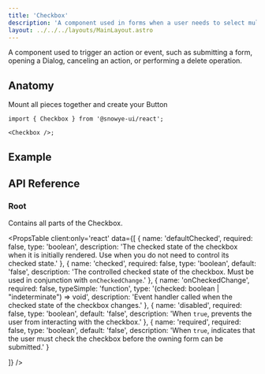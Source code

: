 ```yaml
---
title: 'Checkbox'
description: 'A component used in forms when a user needs to select multiple values from several options.'
layout: ../../../layouts/MainLayout.astro
---
```



A component used to trigger an action or event, such as submitting a form, opening a Dialog, canceling an action, or performing a delete operation.

## Anatomy

Mount all pieces together and create your Button

```tsx
import { Checkbox } from '@snowye-ui/react';

<Checkbox />;
```

## Example

<HeroContainer client:idle>
  <CheckboxDemo client:idle />
</HeroContainer>

## API Reference

### Root

Contains all parts of the Checkbox.

<PropsTable
  client:only='react'
  data={[
    {
      name: 'defaultChecked',
      required: false,
      type: 'boolean',
      description:
        'The checked state of the checkbox when it is initially rendered. Use when you do not need to control its checked state.'
    },
    {
      name: 'checked',
      required: false,
      type: 'boolean',
      default: 'false',
      description:
        'The controlled checked state of the checkbox. Must be used in conjunction with `onCheckedChange`.'
    },
    {
      name: 'onCheckedChange',
      required: false,
      typeSimple: 'function',
      type: '(checked: boolean | "indeterminate") => void',
      description:
        'Event handler called when the checked state of the checkbox changes.'
    },
    {
      name: 'disabled',
      required: false,
      type: 'boolean',
      default: 'false',
      description:
        'When `true`, prevents the user from interacting with the checkbox.'
    },
    {
      name: 'required',
      required: false,
      type: 'boolean',
      default: 'false',
      description:
        'When `true`, indicates that the user must check the checkbox before the owning form can be submitted.'
    }

]}
/>
